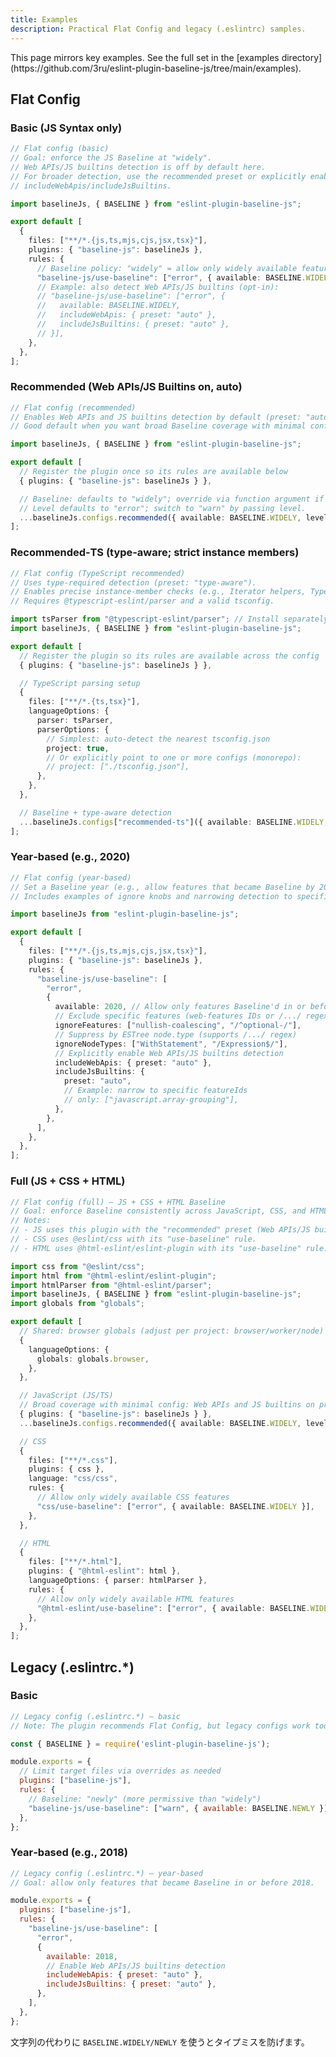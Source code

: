 ```yaml
---
title: Examples
description: Practical Flat Config and legacy (.eslintrc) samples.
---
```




<Callout type="info" title="Repository examples">
This page mirrors key examples. See the full set in the
[examples directory](https://github.com/3ru/eslint-plugin-baseline-js/tree/main/examples).
</Callout>

## Flat Config

### Basic (JS Syntax only)

```ts title="examples/flat-basic.eslint.config.mjs"
// Flat config (basic)
// Goal: enforce the JS Baseline at "widely".
// Web APIs/JS builtins detection is off by default here.
// For broader detection, use the recommended preset or explicitly enable
// includeWebApis/includeJsBuiltins.

import baselineJs, { BASELINE } from "eslint-plugin-baseline-js";

export default [
  {
    files: ["**/*.{js,ts,mjs,cjs,jsx,tsx}"],
    plugins: { "baseline-js": baselineJs },
    rules: {
      // Baseline policy: "widely" = allow only widely available features
      "baseline-js/use-baseline": ["error", { available: BASELINE.WIDELY }],
      // Example: also detect Web APIs/JS builtins (opt-in):
      // "baseline-js/use-baseline": ["error", {
      //   available: BASELINE.WIDELY,
      //   includeWebApis: { preset: "auto" },
      //   includeJsBuiltins: { preset: "auto" },
      // }],
    },
  },
];
```

### Recommended (Web APIs/JS Builtins on, auto)

```ts title="examples/flat-recommended.eslint.config.mjs"
// Flat config (recommended)
// Enables Web APIs and JS builtins detection by default (preset: "auto").
// Good default when you want broad Baseline coverage with minimal config.

import baselineJs, { BASELINE } from "eslint-plugin-baseline-js";

export default [
  // Register the plugin once so its rules are available below
  { plugins: { "baseline-js": baselineJs } },

  // Baseline: defaults to "widely"; override via function argument if needed.
  // Level defaults to "error"; switch to "warn" by passing level.
  ...baselineJs.configs.recommended({ available: BASELINE.WIDELY, level: "warn" }),
];
```

### Recommended‑TS (type‑aware; strict instance members)

```ts title="examples/flat-recommended-ts.eslint.config.mjs"
// Flat config (TypeScript recommended)
// Uses type-required detection (preset: "type-aware").
// Enables precise instance-member checks (e.g., Iterator helpers, TypedArray methods).
// Requires @typescript-eslint/parser and a valid tsconfig.

import tsParser from "@typescript-eslint/parser"; // Install separately
import baselineJs, { BASELINE } from "eslint-plugin-baseline-js";

export default [
  // Register the plugin so its rules are available across the config
  { plugins: { "baseline-js": baselineJs } },

  // TypeScript parsing setup
  {
    files: ["**/*.{ts,tsx}"],
    languageOptions: {
      parser: tsParser,
      parserOptions: {
        // Simplest: auto-detect the nearest tsconfig.json
        project: true,
        // Or explicitly point to one or more configs (monorepo):
        // project: ["./tsconfig.json"],
      },
    },
  },

  // Baseline + type-aware detection
  ...baselineJs.configs["recommended-ts"]({ available: BASELINE.WIDELY, level: "error" }),
];
```

### Year‑based (e.g., 2020)

```ts title="examples/flat-year-2020.eslint.config.mjs"
// Flat config (year-based)
// Set a Baseline year (e.g., allow features that became Baseline by 2020).
// Includes examples of ignore knobs and narrowing detection to specific features.

import baselineJs from "eslint-plugin-baseline-js";

export default [
  {
    files: ["**/*.{js,ts,mjs,cjs,jsx,tsx}"],
    plugins: { "baseline-js": baselineJs },
    rules: {
      "baseline-js/use-baseline": [
        "error",
        {
          available: 2020, // Allow only features Baseline'd in or before 2020
          // Exclude specific features (web-features IDs or /.../ regex)
          ignoreFeatures: ["nullish-coalescing", "/^optional-/"],
          // Suppress by ESTree node.type (supports /.../ regex)
          ignoreNodeTypes: ["WithStatement", "/Expression$/"],
          // Explicitly enable Web APIs/JS builtins detection
          includeWebApis: { preset: "auto" },
          includeJsBuiltins: {
            preset: "auto",
            // Example: narrow to specific featureIds
            // only: ["javascript.array-grouping"],
          },
        },
      ],
    },
  },
];
```

### Full (JS + CSS + HTML)

```ts title="examples/flat-full-baseline.eslint.config.mjs"
// Flat config (full) — JS + CSS + HTML Baseline
// Goal: enforce Baseline consistently across JavaScript, CSS, and HTML.
// Notes:
// - JS uses this plugin with the "recommended" preset (Web APIs/JS builtins).
// - CSS uses @eslint/css with its "use-baseline" rule.
// - HTML uses @html-eslint/eslint-plugin with its "use-baseline" rule.

import css from "@eslint/css";
import html from "@html-eslint/eslint-plugin";
import htmlParser from "@html-eslint/parser";
import baselineJs, { BASELINE } from "eslint-plugin-baseline-js";
import globals from "globals";

export default [
  // Shared: browser globals (adjust per project: browser/worker/node)
  {
    languageOptions: {
      globals: globals.browser,
    },
  },

  // JavaScript (JS/TS)
  // Broad coverage with minimal config: Web APIs and JS builtins on preset: "auto".
  { plugins: { "baseline-js": baselineJs } },
  ...baselineJs.configs.recommended({ available: BASELINE.WIDELY, level: "error" }),

  // CSS
  {
    files: ["**/*.css"],
    plugins: { css },
    language: "css/css",
    rules: {
      // Allow only widely available CSS features
      "css/use-baseline": ["error", { available: BASELINE.WIDELY }],
    },
  },

  // HTML
  {
    files: ["**/*.html"],
    plugins: { "@html-eslint": html },
    languageOptions: { parser: htmlParser },
    rules: {
      // Allow only widely available HTML features
      "@html-eslint/use-baseline": ["error", { available: BASELINE.WIDELY }],
    },
  },
];
```

## Legacy (.eslintrc.*)

### Basic

```js title="examples/legacy-basic.eslintrc.cjs"
// Legacy config (.eslintrc.*) — basic
// Note: The plugin recommends Flat Config, but legacy configs work too.

const { BASELINE } = require('eslint-plugin-baseline-js');

module.exports = {
  // Limit target files via overrides as needed
  plugins: ["baseline-js"],
  rules: {
    // Baseline: "newly" (more permissive than "widely")
    "baseline-js/use-baseline": ["warn", { available: BASELINE.NEWLY }],
  },
};
```

### Year‑based (e.g., 2018)

```js title="examples/legacy-year-2018.eslintrc.cjs"
// Legacy config (.eslintrc.*) — year-based
// Goal: allow only features that became Baseline in or before 2018.

module.exports = {
  plugins: ["baseline-js"],
  rules: {
    "baseline-js/use-baseline": [
      "error",
      {
        available: 2018,
        // Enable Web APIs/JS builtins detection
        includeWebApis: { preset: "auto" },
        includeJsBuiltins: { preset: "auto" },
      },
    ],
  },
};
```

<Callout type="info" title="Tip: constants">
文字列の代わりに <code>BASELINE.WIDELY/NEWLY</code> を使うとタイプミスを防げます。
</Callout>
